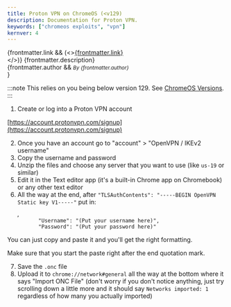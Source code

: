 ```yaml
---
title: Proton VPN on ChromeOS (<v129)
description: Documentation for Proton VPN.
keywords: ["chromeos exploits", "vpn"]
kernver: 4
---
```


{frontmatter.link && (<><a href={frontmatter.link}>{frontmatter.link}</a><br/></>)}
{frontmatter.description}<br/>
{frontmatter.author && <small><i>By {frontmatter.author}</i><br/></small>}

:::note
This relies on you being below version 129. See [ChromeOS Versions](/kajigs/crosver).
:::

1. Create or log into a Proton VPN account

[https://account.protonvpn.com/signup](https://account.protonvpn.com/signup)

2. Once you have an account go to "account" > "OpenVPN / IKEv2 username"
3. Copy the username and password
4. Unzip the files and choose any server that you want to use (like `us-19` or similar)
5. Edit it in the Text editor app (it's a built-in Chrome app on Chromebook) or any other text editor
6. All the way at the end, after `"TLSAuthContents": "-----BEGIN OpenVPN Static key V1-----"` put in:

```
   ,
          "Username": "(Put your username here)",
          "Password": "(Put your password here)"
```

You can just copy and paste it and you'll get the right formatting.

Make sure that you start the paste right after the end quotation mark.

7. Save the `.onc` file
8. Upload it to `chrome://network#general` all the way at the bottom where it says "Import ONC File" (don't worry if you don't notice anything, just try scrolling down a little more and it should say `Networks imported: 1` regardless of how many you actually imported)
